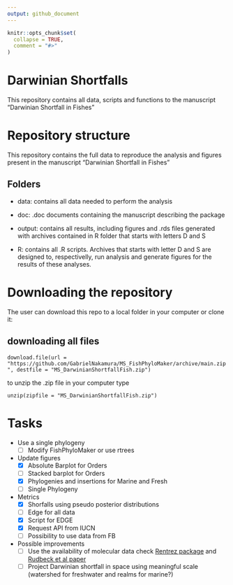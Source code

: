 ```yaml
---
output: github_document
---
```


<!-- README.md is generated from README.Rmd. Please edit that file -->

```r
knitr::opts_chunk$set(
  collapse = TRUE,
  comment = "#>"
)
```

# Darwinian Shortfalls

This repository contains all data, scripts and functions to the manuscript "Darwinian Shortfall in Fishes"

# Repository structure
This repository contains the full data to reproduce the analysis and figures present in the manuscript "Darwinian Shortfall in Fishes"

## Folders 

- data: contains all data needed to perform the analysis

- doc: .doc documents containing the manuscript describing the package

- output: contains all results, including figures and .rds files generated with archives contained in R folder that starts with letters D and S

- R: contains all .R scripts. Archives that starts with letter D and S are designed to, respectivelly, run analysis and generate figures for the results of these analyses.

# Downloading the repository

The user can download this repo to a local folder in your computer or clone it:

## downloading all files

`download.file(url = "https://github.com/GabrielNakamura/MS_FishPhyloMaker/archive/main.zip", destfile = "MS_DarwinianShortfallFish.zip")`

to unzip the .zip file in your computer type

`unzip(zipfile = "MS_DarwinianShortfallFish.zip")`

# Tasks 

- Use a single phylogeny
    - [ ] Modify FishPhyloMaker or use rtrees 
    
- Update figures
    - [X] Absolute Barplot for Orders 
    - [ ] Stacked barplot for Orders
    - [X] Phylogenies and insertions for Marine and Fresh
    - [ ] Single Phylogeny

- Metrics 
    - [X] Shorfalls using pseudo posterior distributions 
    - [ ] Edge for all data
    - [X] Script for EDGE
    - [X] Request API from IUCN
    - [ ] Possibility to use data from FB
    
- Possible improvements
    - [ ] Use the availability of molecular data check [Rentrez package](https://cran.r-project.org/web/packages/rentrez/vignettes/rentrez_tutorial.html) and [Rudbeck et al paper](https://onlinelibrary.wiley.com/doi/full/10.1111/ecog.06142)
    - [ ] Project Darwinian shortfall in space using meaningful scale (watershed for freshwater and realms for marine?)

